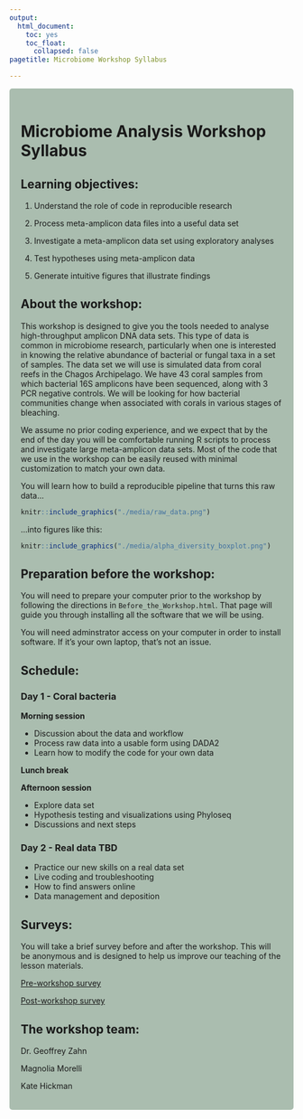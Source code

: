 ```yaml
---
output: 
  html_document:
    toc: yes
    toc_float:
      collapsed: false
pagetitle: Microbiome Workshop Syllabus

---
```


<style>
div.gray { background-color:#aabdaf; border-radius: 5px; padding: 20px;}
</style>
<div class = "gray">



# **Microbiome Analysis Workshop Syllabus**

## Learning objectives:

1.	Understand the role of code in reproducible research

2.	Process meta-amplicon data files into a useful data set

3.	Investigate a meta-amplicon data set using exploratory analyses

4.	Test hypotheses using meta-amplicon data

5.	Generate intuitive figures that illustrate findings

## About the workshop:

This workshop is designed to give you the tools needed to analyse high-throughput amplicon DNA data sets. This type of data is common in microbiome research, particularly when one is interested in knowing the relative abundance of bacterial or fungal taxa in a set of samples. The data set we will use is simulated data from coral reefs in the Chagos Archipelago. We have 43 coral samples from which bacterial 16S amplicons have been sequenced, along with 3 PCR negative controls. We will be looking for how bacterial communities change when associated with corals in various stages of bleaching.

We assume no prior coding experience, and we expect that by the end of the day you will be comfortable running R scripts to process and investigate large meta-amplicon data sets. Most of the code that we use in the workshop can be easily reused with minimal customization to match your own data. 

You will learn how to build a reproducible pipeline that turns this raw data...


```r
knitr::include_graphics("./media/raw_data.png")
```

...into figures like this:


```r
knitr::include_graphics("./media/alpha_diversity_boxplot.png")
```


## Preparation before the workshop:

You will need to prepare your computer prior to the workshop by following the directions in `Before_the_Workshop.html`. That page will guide you through installing all the software that we will be using.

You will need adminstrator access on your computer in order to install software. If it's your own laptop, that's not an issue.




## Schedule:

### Day 1 - Coral bacteria

**Morning session**

  - Discussion about the data and workflow
  - Process raw data into a usable form using DADA2
  - Learn how to modify the code for your own data
  
**Lunch break**

**Afternoon session**

  - Explore data set
  - Hypothesis testing and visualizations using Phyloseq
  - Discussions and next steps

### Day 2 - Real data TBD

  - Practice our new skills on a real data set
  - Live coding and troubleshooting
  - How to find answers online
  - Data management and deposition

## Surveys:

You will take a brief survey before and after the workshop. This will be anonymous and is designed to help us improve our teaching of the lesson materials.

[Pre-workshop survey](https://forms.gle/tB516zpCPgTdd4bx7){target="_blank"}

[Post-workshop survey](https://forms.gle/XssQJfEFh64aKW7H9){target="_blank"}

## The workshop team:

Dr. Geoffrey Zahn 

Magnolia Morelli

Kate Hickman
